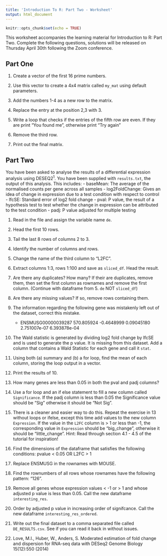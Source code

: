```yaml
---
title: 'Introduction To R: Part Two - Worksheet'
output: html_document
---
```


```r
knitr::opts_chunk$set(echo = TRUE)
```

This worksheet accompanies the learning material for Introduction to R: Part Two. 
Complete the following questions, solutions will be released on Thursday April 30th following the Zoom conference.

## Part One
1. Create a vector of the first 16 prime numbers.

2. Use this vector to create a 4x4 matrix called ```my_mat``` using default parameters.

3. Add the numbers 1-4 as a new row to the matrix.

4. Replace the entry at the position 2,3 with 3.

5. Write a loop that checks if the entries of the fifth row are even. If they are print "You found me", otherwise print "Try again"

6. Remove the third row.

7. Print out the final matrix.

## Part Two
You have been asked to analyse the results of a differential expression analysis using DESEQ2<sup>1</sup>. You have been supplied with ```results.txt```, the output of this analysis. This includes:
- baseMean: The average of the normalised counts per gene across all samples
- log2FoldChange: Gives an idea of change in expression due to a test condition with respect to control
- lfcSE: Standard error of log2 fold change
- pval: P value, the result of a hypothesis test to test whether the change in expression can be attributed to the test condition
- padj: P value adjusted for multiple testing

1. Read in the file and assign the variable name  ```de```.

2. Head the first 10 rows.

3. Tail the last 8 rows of columns 2 to 3.

4. Identify the number of columns and rows.

5. Change the name of the third column to "L2FC".

6. Extract columns 1:3, rows 1:100 and save as ```sliced_df```. Head the result.

7. Are there any duplicates? How many? If their are duplicates, remove them, then set the first column as rownames and remove the first column. (Continue with dataframe from 5. ```de``` NOT ```sliced_df```)

8. Are there any missing values? If so, remove rows containing them.

9. The information regarding the following gene was mistakenly left out of the dataset, correct this mistake.
   - ENSMUSG00000039287 570.805924  -0.4648999  0.09045180   2.751007e-07    6.393878e-04
   
10. The Wald statistic is generated by dividing log2 fold change by lfcSE and is used to generate the p value. It is missing from this dataset. Add a column that contains a Wald Statistic for each gene and call it ```stat```.

11. Using both (a) summary and (b) a for loop, find the mean of each column, storing the loop output in a vector.

12. Print the results of 10.

13. How many genes are less than 0.05 in both the pval and padj columns?

14. Use a for loop and an if else statement to fill a new column called ```Significance```. If the padj column is less than 0.05 the Significance value should be "Sig" otherwise it should be "Not Sig".

15. There is a cleaner and easier way to do this. Repeat the exercise in 13 without loops or ifelse, except this time add values to the new column ```Expression```. If the value in the ```L2FC``` column is > 1 or less than -1, the corresponding value in ```Expression``` should be "big_change", otherwise it should be "little_change". Hint: Read through section 4.1 - 4.5 of the tutorial for inspiration!

16. Find the dimensions of the dataframe that satisfies the following conditions:
    pvalue < 0.05 
    OR
    L2FC > 1
    
17. Replace ENSMUSG in the rownames with MOUSE.

18. Find the rownumbers of all rows whose rownames have the following pattern: "126".

19. Remove all genes whose expression values < -1 or > 1 and whose adjusted p value is less than 0.05. Call the new dataframe ```interesting_res```.

20. Order by adjusted p value in increasing order of signifcance. Call the new dataframe ```interesting_res_ordered```.

21. Write out the final dataset to a comma separated file called ```DE_RESULTS.csv```. See if you can read it back in without issues.

1. Love, M.I., Huber, W., Anders, S. Moderated estimation of fold change and dispersion for RNA-seq data with DESeq2 Genome Biology 15(12):550 (2014)
